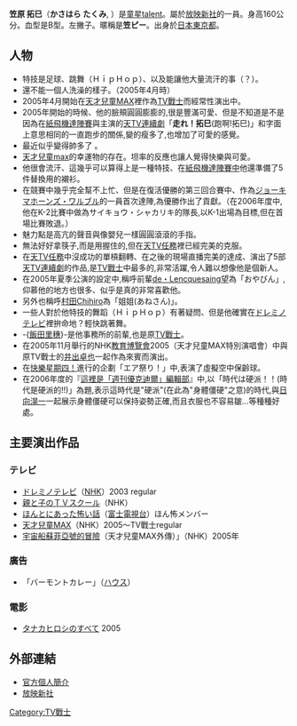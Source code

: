 '''笠原 拓巳'''（'''かさはら たくみ''', {{bd|1995年|7月25日}}）是[[童星|童星]][[talent|talent]]。屬於[[放映新社|放映新社]]的一員。身高160公分。血型是B型。左撇子。暱稱是'''笠ピー'''。出身於[[日本|日本]][[東京都|東京都]]。

== 人物 ==
*特技是足球、跳舞（ＨｉｐＨｏｐ）、以及能讓他大量流汗的事（？）。
*還不能一個人洗澡的樣子。（2005年4月時）
*2005年4月開始在[[天才兒童MAX|天才兒童MAX]]裡作為[[TV戰士|TV戰士]]而經常性演出中。
*2005年開始的時候、他的臉頰圓圓膨膨的,很是豐滿可愛、但是不知道是不是因為在[[天てれゲームゾーン|紙飛機達陣賽]]與主演的[[天TV連續劇|天TV連續劇]]「'''走れ！拓巳'''(跑啊!拓巳)」和字面上意思相同的一直跑步的關係,變的瘦多了,也增加了可愛的感覺。
*最近似乎變得帥多了 。
*[[天才兒童max|天才兒童max]]的幸運物的存在。坦率的反應也讓人覺得快樂與可愛。
*他很會流汗、這幾乎可以算得上是一種特技、在[[天てれゲームゾーン|紙飛機達陣賽中]]他還準備了5件替換用的襯衫。
*在競賽中幾乎完全幫不上忙、但是在復活優勝的第三回合賽中、作為[[ジョーキマホーンズ・ワルブル|ジョーキマホーンズ・ワルブル]]的一員首次達陣,為優勝作出了貢獻。（在2006年度中,他在K-2比賽中做為サイキョウ・シャカリキ的隊長,以K-1出場為目標,但在首場比賽敗退。）
*魅力點是高亢的聲音與像嬰兒一樣圓圓滾滾的手指。
*無法好好拿筷子,而是用握住的,但在[[天TV任務|天TV任務]]裡已經完美的克服。
*在[[天TV任務|天TV任務]]中沒成功的單槓翻轉、在之後的現場直播完美的達成、演出了5部[[天TV連續劇(2005年度)|天TV連續劇]]的作品,是[[TV戰士|TV戰士]]中最多的,非常活躍,令人難以想像他是個新人。
*在2005年夏季公演的設定中,稱呼前輩[[de・Lencquesaing望|de・Lencquesaing望]]為「おやびん」,仰慕他的地方也很多、似乎是真的非常喜歡他。
*另外也稱呼[[村田Chihiro|村田Chihiro]]為「姐姐(あねさん)」。
*一些人對於他特技的舞蹈（ＨｉｐＨｏｐ）有著疑問、但是他確實在[[ドレミノテレビ|ドレミノテレビ]]裡拚命地？輕快跳著舞。
*-{[[飯田里穗|飯田里穗]]}-是他事務所的前輩,也是原[[TV戰士|TV戰士]]。
*在2005年11月舉行的NHK[[教育博覽會|教育博覽會]]2005（天才兒童MAX特別演唱會）中與原TV戰士的[[井出卓也|井出卓也]]一起作為來賓而演出。
*在[[天才兒童MAX#優克迪花園|快樂星期四！]]進行的企劃「エア祭り！」中,表演了虛擬空中保齡球。
* 在2006年度的『[[天才兒童MAX的單元#這裡是「週刊優克迪爾」編輯部|這裡是「週刊優克迪爾」編輯部]]』中,以「時代は硬派！！(時代是硬派的!!)」為題,表示這時代是"硬派"(在此為"身體僵硬"之意)的時代,與[[日向滉一|日向滉一]]一起展示身體僵硬可以保持姿勢正確,而且衣服也不容易皺...等種種好處。

==主要演出作品==
===テレビ===
*[[ドレミノテレビ|ドレミノテレビ]]（[[日本放送協會|NHK]]）2003 regular
*[[親と子のＴＶスクール|親と子のＴＶスクール]]（NHK）
*[[ほんとにあった怖い話|ほんとにあった怖い話]]（[[富士電視台|富士電視台]]）ほん怖メンバー
*[[天才兒童MAX|天才兒童MAX]]（NHK）2005～TV戰士regular
*[[宇宙船蘇菲亞號的冒險|宇宙船蘇菲亞號的冒險]]（天才兒童MAX外傳）」（NHK）2005年

===廣告===
*「バーモントカレー」（[[ハウス|ハウス]]）
===電影===
*[[タナカヒロシのすべて|タナカヒロシのすべて]] 2005

==外部連結==
*[https://web.archive.org/web/20060911082322/http://www.houeishinsha.com/profile/kasahara-takumi.htm 官方個人簡介]
*[http://www.houeishinsha.com/ 放映新社]

[[Category:TV戰士|Category:TV戰士]]